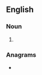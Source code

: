 {{also|zepto-metres}}
==English==

===Noun===
{{head|en|noun plural form}}

# {{plural of|zeptometre|lang=en}}

===Anagrams===
* {{anagrams|en|zeptometers}}